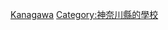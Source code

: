 {{日本行政區劃分類導航|的大學}}
{{Commonscat|Universities and colleges in Kanagawa prefecture}}

[[Category:日本各都道府縣的大學|Kanagawa]]
[[Category:神奈川縣的學校|Category:神奈川縣的學校]]